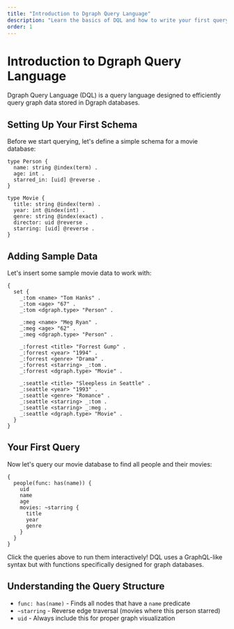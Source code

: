 ```yaml
---
title: "Introduction to Dgraph Query Language"
description: "Learn the basics of DQL and how to write your first query"
order: 1
---
```


# Introduction to Dgraph Query Language

Dgraph Query Language (DQL) is a query language designed to efficiently query graph data stored in Dgraph databases.

## Setting Up Your First Schema

Before we start querying, let's define a simple schema for a movie database:

```dql-schema
type Person {
  name: string @index(term) .
  age: int .
  starred_in: [uid] @reverse .
}

type Movie {
  title: string @index(term) .
  year: int @index(int) .
  genre: string @index(exact) .
  director: uid @reverse .
  starring: [uid] @reverse .
}
```

## Adding Sample Data

Let's insert some sample movie data to work with:

```dql-mutation
{
  set {
    _:tom <name> "Tom Hanks" .
    _:tom <age> "67" .
    _:tom <dgraph.type> "Person" .
    
    _:meg <name> "Meg Ryan" .
    _:meg <age> "62" .
    _:meg <dgraph.type> "Person" .
    
    _:forrest <title> "Forrest Gump" .
    _:forrest <year> "1994" .
    _:forrest <genre> "Drama" .
    _:forrest <starring> _:tom .
    _:forrest <dgraph.type> "Movie" .
    
    _:seattle <title> "Sleepless in Seattle" .
    _:seattle <year> "1993" .
    _:seattle <genre> "Romance" .
    _:seattle <starring> _:tom .
    _:seattle <starring> _:meg .
    _:seattle <dgraph.type> "Movie" .
  }
}
```

## Your First Query

Now let's query our movie database to find all people and their movies:

```dql-query
{
  people(func: has(name)) {
    uid
    name
    age
    movies: ~starring {
      title
      year
      genre
    }
  }
}
```

Click the queries above to run them interactively! DQL uses a GraphQL-like syntax but with functions specifically designed for graph databases.

## Understanding the Query Structure

- `func: has(name)` - Finds all nodes that have a `name` predicate
- `~starring` - Reverse edge traversal (movies where this person starred)
- `uid` - Always include this for proper graph visualization
